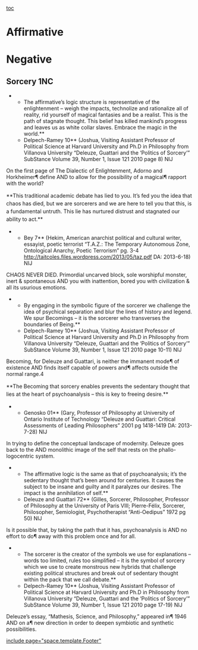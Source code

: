 [[toc]]
=Affirmative= 

=Negative= 
==Sorcery 1NC== 
**The affirmative’s logic structure is representative of the enlightenment – weigh the impacts, technolize and rationalize all of reality, rid yourself of magical fantasies and be a realist. This is the path of stagnate thought. This belief has killed mankind’s progress and leaves us as white collar slaves. Embrace the magic in the world.**
**Delpech-Ramey 10** (Joshua, Visiting Assistant Professor of Political Science at Harvard University and Ph.D in Philosophy from Villanova University “Deleuze, Guattari and the ‘Politics of Sorcery’” SubStance Volume 39, Number 1, Issue 121 2010 page 8) NIJ
On the first page of The Dialectic of Enlightenment, Adorno and Horkheimer¶ define
AND
to allow for the possibility of a magical¶ rapport with the world?

<span style="line-height: 1.5;">**This traditional academic debate has lied to you. It’s fed you the idea that chaos has died, but we are sorcerers and we are here to tell you that this, is a fundamental untruth. This lie has nurtured distrust and stagnated our ability to act.**</span>
**Bey 7** (Hekim, American anarchist political and cultural writer, essayist, poetic terrorist “T.A.Z.: The Temporary Autonomous Zone, Ontological Anarchy, Poetic Terrorism” pg. 3-4 http://taitcoles.files.wordpress.com/2013/05/taz.pdf DA: 2013-6-18) NIJ
CHAOS NEVER DIED. Primordial uncarved block, sole worshipful monster, inert & spontaneous
AND
you with inattention, bored you with civilization & all its usurious emotions.

**By engaging in the symbolic figure of the sorcerer we challenge the idea of psychical separation and blur the lines of history and legend. We spur Becomings – it is the sorcerer who transverses the boundaries of Being.**
**Delpech-Ramey 10** (Joshua, Visiting Assistant Professor of Political Science at Harvard University and Ph.D in Philosophy from Villanova University “Deleuze, Guattari and the ‘Politics of Sorcery’” SubStance Volume 39, Number 1, Issue 121 2010 page 10-11) NIJ
Becoming, for Deleuze and Guattari, is neither the immanent mode¶ of existence
AND
finds itself capable of powers and¶ affects outside the normal range.4

<span style="line-height: 1.5;">**The Becoming that sorcery enables prevents the sedentary thought that lies at the heart of psychoanalysis – this is key to freeing desire.**</span>
**Genosko 01** (Gary, Professor of Philosophy at University of Ontario Institute of Technology “Deleuze and Guattari: Critical Assessments of Leading Philosophers” 2001 pg 1418-1419 DA: 2013-7-28) NIJ
In trying to define the conceptual landscape of modernity. Deleuze goes back to the
AND
monolithic image of the self that rests on the phallo-logocentric system.

**The affirmative logic is the same as that of psychoanalysis; it’s the sedentary thought that’s been around for centuries. It causes the subject to be insane and guilty and it paralyzes our desires. The impact is the annihilation of self.**
**Deleuze and Guattari 72** (Gilles, Sorcerer, Philosopher, Professor of Philosophy at the University of Paris VIII; Pierre-Félix, Sorcerer, Philosopher, Semiologist, Psychotherapist “Anti-Oedipus” 1972 pg 50) NIJ
Is it possible that, by taking the path that it has, psychoanalysis is
AND
no effort to do¶ away with this problem once and for all.

**The sorcerer is the creator of the symbols we use for explanations – words too limited, rules too simplified – it is the symbol of sorcery which we use to create monstrous new hybrids that challenge existing political structures and break out of sedentary thought within the pack that we call debate.**
**Delpech-Ramey 10** (Joshua, Visiting Assistant Professor of Political Science at Harvard University and Ph.D in Philosophy from Villanova University “Deleuze, Guattari and the ‘Politics of Sorcery’” SubStance Volume 39, Number 1, Issue 121 2010 page 17-19) NIJ
Deleuze’s essay, “Mathesis, Science, and Philosophy,” appeared in¶ 1946
AND
on a¶ new direction in order to deepen symbiotic and synthetic possibilities.

[[include page="space.template.Footer"]]